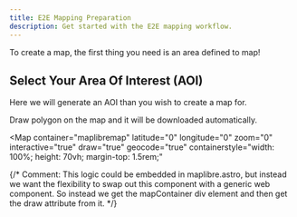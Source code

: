 ```yaml
---
title: E2E Mapping Preparation
description: Get started with the E2E mapping workflow.
---
```



To create a map, the first thing you need is an area defined to map!

## Select Your Area Of Interest (AOI)

Here we will generate an AOI than you wish to create a map for.

Draw polygon on the map and it will be downloaded automatically.

<Map
  container="maplibremap"
  latitude="0"
  longitude="0"
  zoom="0"
  interactive="true"
  draw="true"
  geocode="true"
  containerstyle="width: 100%; height: 70vh; margin-top: 1.5rem;"
></Map>

{/*
  Comment:
  This logic could be embedded in maplibre.astro, but instead
  we want the flexibility to swap out this component with a
  generic web component. So instead we get the mapContainer
  div element and then get the draw attribute from it.
*/}
<script>{`
  window.addEventListener('DOMContentLoaded', () => {
      const mapElement = document.querySelector('maplibre-astro');

      const draw = mapElement.draw;

      draw.on('finish', (id, context) => {
        // Remove existing features when drawing a new one
        let features = draw.getSnapshot();
        if (features.length > 1) {
          draw.removeFeatures([features[0].id]);
        }

        // Download the geojson immediately when finished drawing
        features = draw.getSnapshot();
        if (features.length === 1) {
          // Remove the properties added by terra-draw, add crs key
          const firstGeom = features[0].geometry;
          const crsKey = {'crs': {'properties': {'name': 'urn:ogc:def:crs:EPSG::4326'}}}

          const geojson = JSON.stringify({...firstGeom, ...crsKey});
          const blob = new Blob([geojson], { type: 'application/json' });
          const url = URL.createObjectURL(blob);
          
          const a = document.createElement('a');
          a.href = url;
          a.download = 'hotosm_e2e_aoi.geojson';
          a.click();
          URL.revokeObjectURL(url);
        }
      });
  })
`}</script>
